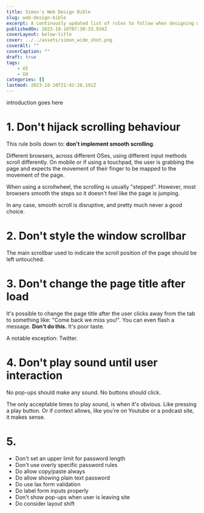 ```yaml
---
title: Simon's Web Design Bible
slug: web-design-bible
excerpt: A continously updated list of rules to follow when designing web experiences
publishedOn: 2023-10-10T07:30:33.934Z
coverLayout: below-title
cover: ../../assets/simon_wide_shot.png
coverAlt: ""
coverCaption: ""
draft: true
tags:
    - UI
    - UX
categories: []
lastmod: 2023-10-10T21:42:20.191Z
---
```

introduction goes here

# 1. Don't hijack scrolling behaviour
This rule boils down to: **don't implement smooth scrolling**.

Different browsers, across different OSes, using different input methods scroll differently. On mobile or if using a touchpad, the user is grabbing the page and expects the movement of their finger to be mapped to the movement of the page.

When using a scrollwheel, the scrolling is usually "stepped". However, most browsers smooth the steps so it doesn't feel like the page is jumping.

In any case, smooth scroll is disruptive, and pretty much never a good choice.


# 2. Don't style the window scrollbar
The main scrollbar used to indicate the scroll position of the page should be left untouched.

# 3. Don't change the page title after load
It's possible to change the page title after the user clicks away from the tab to something like: "Come back we miss you!". You can even flash a message. **Don't do this.** It's poor taste.

A notable exception: Twitter.

# 4. Don't play sound until user interaction
No pop-ups should make any sound. No buttons should click.

The only acceptable times to play sound, is when it's obvious. Like pressing a play button. Or if context allows, like you're on Youtube or a podcast site, it makes sense.

# 5. 

- Don't set an upper limit for password length
- Don't use overly specific password rules
- Do allow copy/paste always
- Do allow showing plain text password
- Do use lax form validation
- Do label form inputs properly
- Don't show pop-ups when user is leaving site
- Do consider layout shift
